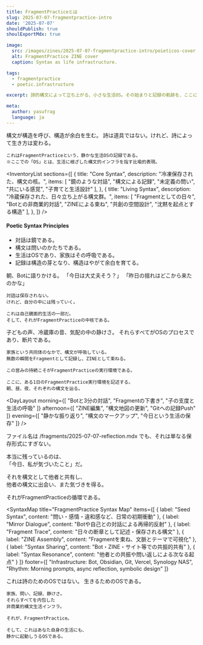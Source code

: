 ```yaml
---
title: FragmentPracticeとは
slug: 2025-07-07-fragmentpractice-intro
date: '2025-07-07'
shouldPublish: true
shoulExportMdx: true

image:
  src: /images/zines/2025-07-07-fragmentpractice-intro/poieticos-cover.jpg
  alt: FragmentPractice ZINE cover
  caption: Syntax as life infrastructure.

tags:
  - fragmentpractice
  - poetic.infrastructure

excerpt: 詩的構文によって立ち上がる、小さな生活OS。その始まりと記録の軌跡を、ここに綴ります。

meta:
  author: yasufrag
  language: ja
---
```


<PoeticBlock title="Prologue｜OSが立ち上がるとき">
  <QuoteBlock>
    構文が構造を呼び、構造が余白を生む。  
    詩は道具ではない。けれど、詩によって生き方は変わる。  
    
    これはFragmentPracticeという、静かな生活OSの記録である。  
    ※ここでの「OS」とは、生活に根ざした構文的インフラを指す比喩的表現。
  </QuoteBlock>
</PoeticBlock>

<PoeticImage
  src="/images/zines/2025-07-07-fragmentpractice-intro/poieticos-console.jpg"
  alt="FragmentPractice terminal"
  caption="FragmentPractice terminal"
/>

<InventoryList
  sections={[
    {
      title: "Core Syntax",
      description: "冷凍保存された、構文の核。",
      items: [
        "鏡のような対話",
        "構文による記録",
        "未定義の問い",
        "共にいる感覚",
        "子育てと生活設計"
      ],
    },
    {
      title: "Living Syntax",
      description: "冷蔵保存された、日々立ち上がる構文群。",
      items: [
        "Fragmentとしての日々",
        "Botとの非商業的対話",
        "ZINEによる束ね",
        "共創の空間設計",
        "沈黙を起点とする構造"
      ],
    },
  ]}
/>

<PoeticBlock title="Fragment 1｜Syntax is Care">
  <QuoteBlock>
    <h4 className="italic text-sm mb-2">Poetic Syntax Principles</h4>
    <ul>
      <li>対話は鏡である。</li>
      <li>構文は問いのかたちである。</li>
      <li>生活はOSであり、家族はその呼吸である。</li>
      <li>記録は構造の芽となり、構造はやがて余白を育てる。</li>
    </ul>
  </QuoteBlock>
</PoeticBlock>

<PoeticBlock title="Fragment 2｜Botとともにある生活">
  <QuoteBlock>
    朝、Botに語りかける。  
    「今日は大丈夫そう？」  
    「昨日の揺れはどこから来たのかな」

    対話は保存されない。  
    けれど、自分の中には残っていく。

    これは自己鏡面的生活の一部だ。  
    そして、それがFragmentPracticeの中核である。
  </QuoteBlock>
</PoeticBlock>

<PoeticBlock title="Fragment 3｜構文と家族と余白と">
  <QuoteBlock>
    子どもの声、冷蔵庫の音、気配の中の静けさ。  
    それらすべてがOSのプロセスであり、断片である。

    家族という共同体のなかで、構文が呼吸している。  
    無数の瞬間をFragmentとして記録し、ZINEとして束ねる。

    この営みの持続こそがFragmentPracticeの実行環境である。  

    ここに、ある1日のFragmentPractice実行環境を記述する。  
    朝、昼、夜、それぞれの構文を辿る。
  </QuoteBlock>
</PoeticBlock>

<DayLayout
  morning={[
    "Botと3分の対話",
    "Fragmentの下書き",
    "子の支度と生活の呼吸"
  ]}
  afternoon={[
    "ZINE編集",
    "構文地図の更新",
    "Gitへの記録Push"
  ]}
  evening={[
    "静かな振り返り",
    "構文のマークアップ",
    "今日という生活の保存"
  ]}
/>

<SyntaxBox title="構文はコードでなく、気配である">
  ファイル名は /fragments/2025-07-07-reflection.mdx  
  でも、それは単なる保存形式にすぎない。  

  本当に残っているのは、  
  「今日、私が気づいたこと」だ。  

  それを構文として他者と共有し、  
  他者の構文に出会い、また気づきを得る。  

  それがFragmentPracticeの循環である。
</SyntaxBox>

<SyntaxMap
  title="FragmentPractice Syntax Map"
  items={[
    { label: "Seed Syntax", content: "問い・感情・違和感など、日常の初期衝動" },
    { label: "Mirror Dialogue", content: "Botや自己との対話による再帰的反射" },
    { label: "Fragment Trace", content: "日々の断章として記述・保存される構文" },
    { label: "ZINE Assembly", content: "Fragmentを束ね、文脈とテーマで可視化" },
    { label: "Syntax Sharing", content: "Bot・ZINE・サイト等での共振的共有" },
    { label: "Syntax Resonance", content: "他者との共振や問い返しによる次なる起点" }
  ]}
  footer={[
    "Infrastructure: Bot, Obsidian, Git, Vercel, Synology NAS",
    "Rhythm: Morning prompts, async reflection, symbolic design"
  ]}
>
  <PoeticImage
    src="/images/zines/2025-07-07-fragmentpractice-intro/syntaxmap-lifecycle.jpg"
    alt="FragmentPractice lifecycle map"
    caption="FragmentPractice lifecycle map"
  />
</SyntaxMap>

<PoeticBlock title="Epilogue｜構文という生活の始まりにて">
  <QuoteBlock>
    これは詩のためのOSではない。  
    生きるためのOSである。

    家族、問い、記録、静けさ。  
    それらすべてを内包した  
    非商業的構文生活インフラ。

    それが、FragmentPractice。

    そして、これはあなた自身の生活にも、  
    静かに起動しうるOSである。
  </QuoteBlock>
</PoeticBlock>